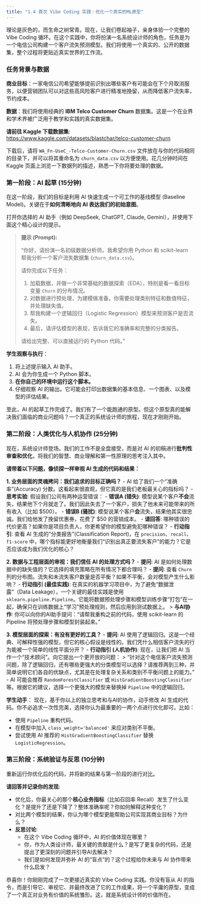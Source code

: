 ```yaml
---
title: "1.4 首次 Vibe Coding 实践：优化一个真实的ML原型"
---
```


理论是灰色的，而生命之树常青。现在，让我们卷起袖子，亲身体验一个完整的 Vibe Coding 循环。在这个实践中，你将扮演一名系统设计师的角色，任务是为一个电信公司构建一个客户流失预测模型。我们将使用一个真实的、公开的数据集，整个过程将更贴近真实世界的工作流。

### 任务背景与数据

**商业目标**：一家电信公司希望能够提前识别出哪些客户有可能会在下个月取消服务，以便营销团队可以对这些高风险客户进行精准地挽留，从而降低客户流失率，节约成本。

**数据**：我们将使用经典的 **IBM Telco Customer Churn** 数据集。这是一个在业界和学术界被广泛用于教学和实践的真实数据集。

**请前往 Kaggle 下载数据集**:
[https://www.kaggle.com/datasets/blastchar/telco-customer-churn](https://www.kaggle.com/datasets/blastchar/telco-customer-churn)

下载后，请将 `WA_Fn-UseC_-Telco-Customer-Churn.csv` 文件放在与你的代码相同的目录下，并可以将其重命名为 `churn_data.csv` 以方便使用。花几分钟时间在 Kaggle 页面上浏览一下数据列的描述，熟悉一下你将要处理的数据。

### 第一阶段：AI 起草 (15分钟)

在这一阶段，我们的目标是利用 AI 快速生成一个可工作的基线模型 (Baseline Model)。关键在于**如何清晰地向 AI 表达我们的初始意图**。

打开你选择的 AI 助手（例如 DeepSeek, ChatGPT, Claude, Gemini），并使用下面这个精心设计的提示。

> **提示 (Prompt):**
>
> “你好，请扮演一名初级数据分析师。我希望你用 Python 和 scikit-learn 帮我分析一个客户流失数据集 (`churn_data.csv`)。
>
> 请你完成以下任务：
>
> 1.  加载数据，并做一个非常基础的数据探索（EDA），特别是看一看目标变量 `Churn` 的分布情况。
> 2.  对数据进行预处理，为建模做准备。你需要处理类别特征和数值特征，并处理缺失值。
> 3.  帮我构建一个逻辑回归（Logistic Regression）模型来预测客户是否流失。
> 4.  最后，请评估模型的表现，告诉我它的准确率和完整的分类报告。
>
> 请给出完整、可以直接运行的 Python 代码。”

**学生观察与执行**：

1.  将上述提示输入 AI 助手。
2.  AI 会为你生成一个 Python 脚本。
3.  **在你自己的环境中运行这个脚本。**
4.  仔细观察 AI 的输出。它可能会打印出数据集的基本信息、一个图表、以及模型的评估结果。

至此，AI 的起草工作完成了。我们有了一个能跑通的原型。但这个原型真的能解决我们面临的商业问题吗？一个真正的系统设计师的旅程，现在才刚刚开始。

### 第二阶段：人类优化与人机协作 (25分钟)

现在，系统设计师登场。我们的工作不是全盘接受，而是对 AI 的初稿进行**批判性审查和优化**，将我们的智慧、商业理解和第一性原理的思考注入其中。

**请带着以下问题，像侦探一样审视 AI 生成的代码和结果：**

**1. 业务层面的灵魂拷问：我们追求的目标正确吗？**
   -   AI 给了我们一个“准确率”(Accuracy) 分数。这看起来很直观，但它真的是我们老板最关心的指标吗？
   -   **思考实验**: 假设我们公司有两种运营错误：
        - **错误A (错失)**: 模型说某个客户**不会**流失，结果他下个月就走了。我们因此失去了一个客户，损失了他未来可能带来的所有收入（比如 $500）。
        - **错误B (骚扰)**: 模型说某个客户**会**流失，结果他其实很忠诚。我们给他发了挽留优惠券，花费了 $50 的营销成本。
   -   **请回答**: 哪种错误的代价更高？如果你是项目负责人，你更希望你的模型避免犯哪种错误？
   -   **行动指引**: 查看 AI 生成的“分类报告”(Classification Report)，在 `precision`、`recall`、`f1-score` 中，哪个指标能更好地衡量我们“识别出真正要流失客户”的能力？它是否应该成为我们优化的核心？

**2. 数据与工程层面的审视：我们信任 AI 的处理方式吗？**
   -   **提问**: AI 是如何处理数据中的缺失值的？它选择的填充策略在所有情况下都合理吗？
   -   **提问**: 查看 `Churn` 列的分布图。流失和未流失客户数量是否平衡？如果不平衡，会对模型产生什么影响？
   -   **行动指引 (最佳实践)**: 在真实的机器学习项目中，为了避免“数据泄露”（Data Leakage），一个关键的最佳实践是使用 `sklearn.pipeline.Pipeline`。它能将数据预处理步骤和模型训练步骤“打包”在一起，确保只在训练数据上“学习”预处理规则，然后应用到测试数据上。
       > **与AI协作**: 你可以向你的AI助手提问：“请帮我重构之前的代码，使用 scikit-learn 的 Pipeline 将预处理步骤和模型封装起来。”

**3. 模型层面的探索：有没有更好的工具？**
   -   **提问**: AI 使用了逻辑回归。这是一个经典、可解释性强的模型，但它的核心假设是线性的。我们凭什么相信客户流失的行为能被一个简单的线性平面分开？
   -   **行动指引 (人机协作)**: 现在，让我们把 AI 当作一个“技术顾问”。向它提出一个更开放的问题：
       > “针对这个电信客户流失预测问题，除了逻辑回归，还有哪些更强大的分类模型可以选择？请推荐两到三种，并简单说明它们各自的优缺点，尤其是在处理复杂关系和类别不平衡问题上的能力。”
   -   AI 可能会推荐 `RandomForestClassifier` 或 `HistGradientBoostingClassifier` 等。根据它的建议，选择一个更强大的模型来替换掉 `Pipeline` 中的逻辑回归。

**学生动手**：
现在，基于你以上的独立思考和与AI的协作，动手修改 AI 生成的代码。你不必追求一次性完美，选择你认为最重要的一两个点进行优化即可。比如：

-   使用 `Pipeline` 重构代码。
-   在模型中加入 `class_weight='balanced'` 来应对类别不平衡。
-   尝试使用 AI 推荐的 `HistGradientBoostingClassifier` 替换 `LogisticRegression`。

### 第三阶段：系统验证与反思 (10分钟)

重新运行你优化后的代码，并将新的结果与第一阶段的进行对比。

**请回答并记录你的发现**:

-   优化后，你最关心的那个**核心业务指标**（比如召回率 Recall）发生了什么变化？是提升了还是下降了？整体准确率呢？你如何解释这种变化？
-   对比两个模型的结果，你认为哪个模型更能帮助公司实现其商业目标？为什么？
-   **反思讨论**:
    -   在这个 Vibe Coding 循环中，AI 的价值体现在哪里？
    -   你，作为人类设计师，最关键的贡献是什么？是写了更复杂的代码，还是提出了更深刻的问题并引导AI去解决？
    -   我们是如何发现并弥补 AI 的“盲点”的？这个过程给你未来与 AI 协作带来什么启发？

恭喜你！你刚刚完成了一次更接近真实的 Vibe Coding 实践。你没有盲从 AI 的指令，而是引导它、审视它、并最终改进了它的工作成果，将一个平庸的原型，变成了一个真正对业务有价值的系统雏形。这，就是系统设计师的价值所在。
